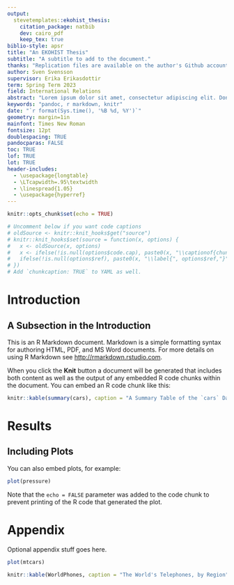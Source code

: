 ```yaml
---
output: 
  stevetemplates::ekohist_thesis:
    citation_package: natbib
    dev: cairo_pdf
    keep_tex: true
biblio-style: apsr
title: "An EKOHIST Thesis"
subtitle: "A subtitle to add to the document."
thanks: "Replication files are available on the author's Github account (http://github.com/sven-svensson). **Current version**: `r format(Sys.time(), '%B %d, %Y')`; **Corresponding author**: steven.miller@ekohist.su.se."
author: Sven Svensson
supervisor: Erika Erikasdottir
term: Spring Term 2023
field: International Relations
abstract: "Lorem ipsum dolor sit amet, consectetur adipiscing elit. Donec sit amet libero justo. Pellentesque eget nibh ex. Aliquam tincidunt egestas lectus id ullamcorper. Proin tellus orci, posuere sed cursus at, bibendum ac odio. Nam consequat non ante eget aliquam. Nulla facilisis tincidunt elit. Nunc hendrerit pellentesque quam, eu imperdiet ipsum porttitor ut. Interdum et malesuada fames ac ante ipsum primis in faucibus. Suspendisse potenti. Duis vitae nibh mauris. Duis nec sem sit amet ante dictum mattis. Suspendisse diam velit, maximus eget commodo at, faucibus et nisi. Ut a pellentesque eros, sit amet suscipit eros. Nunc tincidunt quis risus suscipit vestibulum. Quisque eu fringilla massa."
keywords: "pandoc, r markdown, knitr"
date: "`r format(Sys.time(), '%B %d, %Y')`"
geometry: margin=1in
mainfont: Times New Roman
fontsize: 12pt
doublespacing: TRUE
pandocparas: FALSE
toc: TRUE
lof: TRUE
lot: TRUE
header-includes:
  - \usepackage{longtable}
  - \LTcapwidth=.95\textwidth
  - \linespread{1.05}
  - \usepackage{hyperref}
---
```


```r
knitr::opts_chunk$set(echo = TRUE)

# Uncomment below if you want code captions
# oldSource <- knitr::knit_hooks$get("source")
# knitr::knit_hooks$set(source = function(x, options) {
#   x <- oldSource(x, options)
#   x <- ifelse(!is.null(options$code.cap), paste0(x, "\\captionof{chunk}{", options$code.cap,"}"), x)
#   ifelse(!is.null(options$ref), paste0(x, "\\label{", options$ref,"}"), x)
# })
# Add `chunkcaption: TRUE` to YAML as well.
```


\newpage

# Introduction

\kant[1]

## A Subsection in the Introduction

\kant[2]

This is an R Markdown document. Markdown is a simple formatting syntax for authoring HTML, PDF, and MS Word documents. For more details on using R Markdown see <http://rmarkdown.rstudio.com>. 


When you click the **Knit** button a document will be generated that includes both content as well as the output of any embedded R code chunks within the document. You can embed an R code chunk like this:

```r
knitr::kable(summary(cars), caption = "A Summary Table of the `cars` Data Set")
```

# Results

\kant[24]

## Including Plots

You can also embed plots, for example:

```r
plot(pressure)
```

Note that the `echo = FALSE` parameter was added to the code chunk to prevent printing of the R code that generated the plot.


# Appendix {-}

\beginappendix

Optional appendix stuff goes here.


\kant[25]

```r
plot(mtcars)
```


\kant[3-4]

```r
knitr::kable(WorldPhones, caption = "The World's Telephones, by Region")
```
